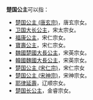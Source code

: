 '''楚国公主'''可以指：
*[[楚国公主_(唐玄宗)|楚国公主 (唐玄宗)]]，唐玄宗女。
*[[卫国大长公主|卫国大长公主]]，宋太宗女。
*[[福康公主|福康公主]]，宋仁宗女。
*[[寶壽公主|寶壽公主]]，宋仁宗女。
*[[魏國楚國大長公主|魏國楚國大長公主]]，宋英宗女。
*[[韓國魏國大長公主|韓國魏國大長公主]]，宋英宗女。
*[[楚国公主_(宋仁宗)|楚国公主 (宋仁宗)]]，宋仁宗女
*[[楚国公主_(宋神宗)|楚国公主 (宋神宗)]]，宋神宗女。
*[[耶律延壽|耶律延壽]]，辽顺宗女。
*[[楚国长公主|楚国长公主]]，金睿宗女。

{{Disambig|Cat=公主封号消歧义}}